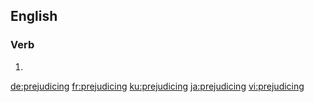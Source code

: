 
==English==

===Verb===
{{head|en|present participle}}

# {{present participle of|prejudice|lang=en}}

[[de:prejudicing]]
[[fr:prejudicing]]
[[ku:prejudicing]]
[[ja:prejudicing]]
[[vi:prejudicing]]